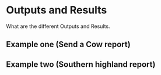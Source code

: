 # Outputs and Results 

What are the different Outputs and Results.


## Example one (Send a Cow report)


## Example two (Southern highland report)
